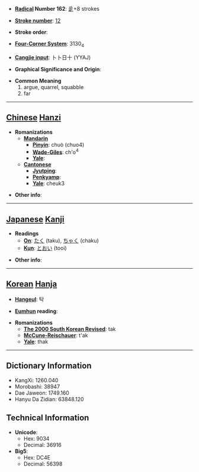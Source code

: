 * '''[[Wiktionary:Chinese radical index| Radical]] Number 162''': [[Wiktionary:Chinese radical index 辵|辵]]+8 strokes

* '''[[Wiktionary:Chinese total strokes index|Stroke number]]''': [[Wiktionary:Chinese total strokes index 12|12]]

* '''Stroke order''': 

* '''[[Wiktionary:Chinese four corner index|Four-Corner System]]''': 3130<sub>4</sub>

* '''[[Wiktionary:Chinese Cangjie index|Cangjie input]]''': 卜卜日十 (YYAJ)

* '''Graphical Significance and Origin''': 

* '''Common Meaning'''
*#argue, quarrel, squabble
*# far


----

== [[Chinese]] [[Hanzi]] ==

* '''Romanizations'''
** '''[[Mandarin]]'''
*** '''[[Pinyin]]''': chuò (chuo4)
*** '''[[Wade-Giles]]''': ch'o<sup>4</sup>
*** '''[[Yale]]''': 
** '''[[Cantonese]]'''
*** '''[[Jyutping]]''':
*** '''[[Penkyamp]]''': 
*** '''[[Yale]]''': cheuk3

* '''Other info''': 

----

== [[Japanese]] [[Kanji]] ==

* '''Readings'''
** '''[[On]]''': [[たく]] (taku), [[ちゃく]] (chaku)
** '''[[Kun]]''': [[とおい]] (tooi)

* '''Other info''':  

----

== [[Korean]] [[Hanja]] ==

* '''[[Hangeul]]''': 탁

* '''[[Eumhun]] reading''': 

* '''Romanizations'''
** '''[[The 2000 South Korean Revised Romanization|The 2000 South Korean Revised]]''': tak
** '''[[McCune-Reischauer]]''': t'ak
** '''[[Yale]]''': thak

----

== Dictionary Information ==

* KangXi: 1260.040
* Morobashi: 38947
* Dae Jaweon: 1749.160
* Hanyu Da Zidian: 63848.120

== Technical Information ==

* '''Unicode''':
** Hex: 9034
** Decimal: 36916
* '''Big5''':
** Hex: DC4E
** Decimal: 56398